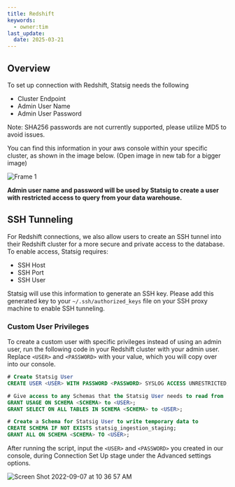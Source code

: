 ```yaml
---
title: Redshift
keywords:
  - owner:tim
last_update:
  date: 2025-03-21
---
```


## Overview

To set up connection with Redshift, Statsig needs the following

- Cluster Endpoint
- Admin User Name
- Admin User Password

Note: SHA256 passwords are not currently supported, please utilize MD5 to avoid issues. 

You can find this information in your aws console within your specific cluster, as shown in the image below. (Open image in new tab for a bigger image)

![Frame 1](https://user-images.githubusercontent.com/108023879/187515405-17fa7d90-44e1-422f-87a7-cfde090637ed.png)

<b>Admin user name and password will be used by Statsig to create a user with restricted access to query from your data warehouse.</b>

## SSH Tunneling

For Redshift connections, we also allow users to create an SSH tunnel into their Redshift cluster for a more secure and private access to the database.
To enable access, Statsig requires:

- SSH Host
- SSH Port
- SSH User

Statsig will use this information to generate an SSH key. Please add this generated key to your `~/.ssh/authorized_keys` file on your SSH proxy machine to enable SSH tunneling.

### Custom User Privileges

To create a custom user with specific privileges instead of using an admin user, run the following code in your Redshift cluster with your admin user.
Replace `<USER>` and `<PASSWORD>` with your value, which you will copy over into our console.


```sql
# Create Statsig User
CREATE USER <USER> WITH PASSWORD <PASSWORD> SYSLOG ACCESS UNRESTRICTED;

# Give access to any Schemas that the Statsig User needs to read from
GRANT USAGE ON SCHEMA <SCHEMA> to <USER>;
GRANT SELECT ON ALL TABLES IN SCHEMA <SCHEMA> to <USER>;

# Create a Schema for Statsig User to write temporary data to
CREATE SCHEMA IF NOT EXISTS statsig_ingestion_staging;
GRANT ALL ON SCHEMA <SCHEMA> TO <USER>;
```

After running the script, input the `<USER>` and `<PASSWORD>` you created in our console, during Connection Set Up stage under the Advanced settings options.

![Screen Shot 2022-09-07 at 10 36 57 AM](https://user-images.githubusercontent.com/108023879/188943178-6b541962-62da-4529-b5af-ff59b20b7a8d.png)
